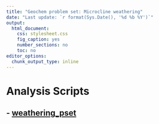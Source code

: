 ```yaml
---
title: "Geochem problem set: Microcline weathering"
date: "Last update: `r format(Sys.Date(), '%d %b %Y')`"
output:
  html_document: 
    css: stylesheet.css
    fig_caption: yes
    number_sections: no
    toc: no
editor_options:
  chunk_output_type: inline
---
```


# Analysis Scripts

## - [weathering_pset](weathering.pset.html)

